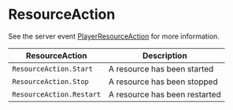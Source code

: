 # ResourceAction

See the server event [PlayerResourceAction](/server-api/events) for more information.

| ResourceAction | Description |
|--------|-------------|
| `ResourceAction.Start` | A resource has been started |
| `ResourceAction.Stop` | A resource has been stopped |
| `ResourceAction.Restart` | A resource has been restarted |